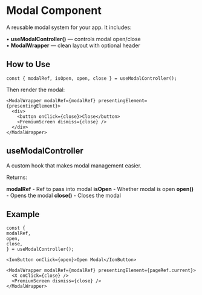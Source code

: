 # Modal Component

A reusable modal system for your app. It includes:

• **useModalController()** — controls modal open/close<br/>
• **ModalWrapper** — clean layout with optional header

## How to Use

```tsx
const { modalRef, isOpen, open, close } = useModalController();
```

Then render the modal:

```tsx
<ModalWrapper modalRef={modalRef} presentingElement={presentingElement}>
  <div>
    <button onClick={close}>Close</button>
    <PremiumScreen dismiss={close} />
  </div>
</ModalWrapper>
```

## useModalController

A custom hook that makes modal management easier.

Returns:

**modalRef** - Ref to pass into modal
**isOpen** - Whether modal is open
**open()** - Opens the modal
**close()** - Closes the modal

## Example

```tsx
const {
modalRef,
open,
close,
} = useModalController();

<IonButton onClick={open}>Open Modal</IonButton>

<ModalWrapper modalRef={modalRef} presentingElement={pageRef.current}>
  <X onClick={close} />
  <PremiumScreen dismiss={close} />
</ModalWrapper>
```
